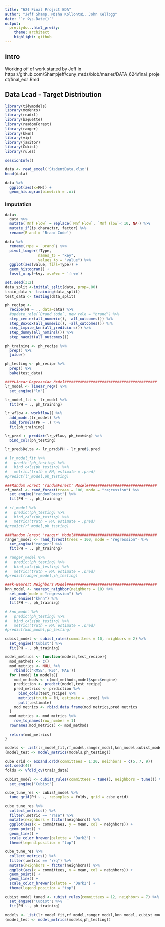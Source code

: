 ---
title: "624 Final Project EDA"
author: "Jeff Shamp, Misha Kollontai, John Kellogg"
date: "`r Sys.Date()`"
output:
  prettydoc::html_pretty:
    theme: architect
    highlight: github
---

## Intro

Working off of work started by Jeff in 
https://github.com/Shampjeff/cuny_msds/blob/master/DATA_624/final_project/final_eda.Rmd


## Data Load - Target Distribution

```{r message=FALSE, warning=FALSE}
library(tidymodels)
library(moments)
library(readxl)
library(baguette)
library(randomForest)
library(ranger)
library(kknn)
library(vip)
library(janitor)
library(Cubist)
library(rules)
```

```{r}
sessionInfo()
```

```{r}
data <- read_excel('StudentData.xlsx')
head(data)
```

```{r}
data %>%
  ggplot(aes(x=PH)) +
  geom_histogram(binwidth = .01)
```

### Imputation

```{r}
data<- 
  data %>%
  mutate(`Mnf Flow` = replace(`Mnf Flow`, `Mnf Flow`< 10, NA)) %>%
  mutate_if(is.character, factor) %>%
  rename(Brand = 'Brand Code')
```



```{r}
data %>%
  rename(Type = `Brand`) %>%
  pivot_longer(!Type,
               names_to = "key", 
               values_to = "value") %>%
  ggplot(aes(value, fill=Type)) +
  geom_histogram() +
  facet_wrap(~key, scales = 'free')
```

```{r}
set.seed(312)
data_split <-initial_split(data, prop=.80)
train_data <- training(data_split)
test_data <- testing(data_split)

ph_recipe <-
  recipe(PH ~ ., data=data) %>%
  #update_role(`Brand Code`, new_role = "brand") %>%
  step_center(all_numeric(), -all_outcomes()) %>%
  step_BoxCox(all_numeric(), -all_outcomes()) %>%
  step_impute_knn(all_predictors()) %>%
  step_dummy(all_nominal()) %>%
  step_naomit(all_outcomes())

ph_training <- ph_recipe %>%
  prep() %>%
  juice()

ph_testing <- ph_recipe %>%
  prep() %>%
  bake(test_data)
```


```{r}
####Linear Regression Model##########################################
lr_model <- linear_reg() %>%
  set_engine("lm") 

lr_model_fit <- lr_model %>%
  fit(PH ~ ., ph_training)

lr_wflow <- workflow() %>%
  add_model(lr_model) %>%
  add_formula(PH ~ .) %>%
  fit(ph_training)

lr_pred <- predict(lr_wflow, ph_testing) %>%
  bind_cols(ph_testing)

lr_pred$Delta <- lr_pred$PH - lr_pred$.pred

# lr_model_fit %>%
#   predict(ph_testing) %>%
#   bind_cols(ph_testing) %>%
#   metrics(truth = PH, estimate = .pred)
#predict(lr_model,ph_testing)
```

```{r}
###Random Forest 'randomForest' Model################################
rf_model <- rand_forest(trees = 100, mode = "regression") %>%
  set_engine("randomForest") %>%
  fit(PH ~ ., ph_training)

# rf_model %>%
#   predict(ph_testing) %>%
#   bind_cols(ph_testing) %>%
#   metrics(truth = PH, estimate = .pred)
#predict(rf_model,ph_testing)
```

```{r}
###Random Forest 'ranger' Model######################################
ranger_model <- rand_forest(trees = 100, mode = "regression") %>%
  set_engine("ranger") %>%
  fit(PH ~ ., ph_training)

# ranger_model %>%
#   predict(ph_testing) %>%
#   bind_cols(ph_testing) %>%
#   metrics(truth = PH, estimate = .pred)
#predict(ranger_model,ph_testing)
```

```{r}
###k-Nearest Neighbors Model#########################################
knn_model <- nearest_neighbor(neighbors = 10) %>%
  set_mode(mode = "regression") %>%
  set_engine("kknn") %>%
  fit(PH ~., ph_training)

# knn_model %>%
#   predict(ph_testing) %>%
#   bind_cols(ph_testing) %>%
#   metrics(truth = PH, estimate = .pred)
#predict(knn_model,ph_testing)
```

```{r}
cubist_model <- cubist_rules(committees = 10, neighbors = 2) %>%
  set_engine("Cubist") %>%
  fit(PH ~., ph_training)

```

```{r}
model_metrics <- function(models,test_recipe){
  mod_methods <- c()
  mod_metrics <- NULL %>%
    rbind(c('RMSE','RSQ','MAE'))
  for (model in models){
    mod_methods <- c(mod_methods,model$spec$engine)
    prediction <- predict(model,test_recipe)
    pred_metrics <- prediction %>%
      bind_cols(test_recipe) %>%
      metrics(truth = PH, estimate = .pred) %>%
      pull(.estimate)
    mod_metrics <- rbind.data.frame(mod_metrics,pred_metrics)
  }
  mod_metrics <- mod_metrics %>%
    row_to_names(row_number = 1)
  rownames(mod_metrics) <- mod_methods
  
  return(mod_metrics)
}
```

```{r}
models <- list(lr_model_fit,rf_model,ranger_model,knn_model,cubist_model)
(model_test <- model_metrics(models,ph_testing))
```



```{r}
cube_grid <- expand.grid(committees = 1:20, neighbors = c(5, 7, 9))
set.seed(44)
folds <- vfold_cv(train_data)

cubist_model <- cubist_rules(committees = tune(), neighbors = tune()) %>%
  set_engine("Cubist")

cube_tune_res <- cubist_model %>%
  tune_grid(PH ~ ., resamples = folds, grid = cube_grid)
```

```{r}
cube_tune_res %>%
  collect_metrics() %>%
  filter(.metric == "rmse") %>%
  mutate(neighbors = factor(neighbors)) %>%
  ggplot(aes(x = committees, y = mean, col = neighbors)) +
  geom_point() +
  geom_line() +
  scale_color_brewer(palette = "Dark2") +
  theme(legend.position = "top")

cube_tune_res %>%
  collect_metrics() %>%
  filter(.metric == "rsq") %>%
  mutate(neighbors = factor(neighbors)) %>%
  ggplot(aes(x = committees, y = mean, col = neighbors)) +
  geom_point() +
  geom_line() +
  scale_color_brewer(palette = "Dark2") +
  theme(legend.position = "top")
```


```{r}
cubist_model_tuned <- cubist_rules(committees = 12, neighbors = 7) %>%
  set_engine("Cubist") %>%
  fit(PH ~., ph_training)

```

```{r}
models <- list(lr_model_fit,rf_model,ranger_model,knn_model, cubist_model_tuned)
(model_test <- model_metrics(models,ph_testing))
```

